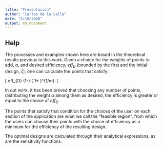 ---
title: "Presentación"
author: "Carlos de la Calle"
date: "5/10/2020"
output: md_document
---


## Help

The processes and examples shown here are based in the theoretical results previous to this work. Given a choice for the weights of points to add, $\alpha$, and desired efficiency, $eff_{D}$ (bounded by the first and the initial design, $\zeta$), one can calculate the points that satisfy:

\[
eff_{D} \geq (1-\alpha) \left\{ 1+\frac{\alpha d(x_{1},\zeta)}{1-\alpha} \right\}^{1/m}.
\]

In out work, it has been proved that choosing any number of points, distributing the weight $\alpha$ among them as desired, the efficiency is greater or equal to the choice of $eff_D$. 

The points that satisfy that condition for the choices of the user on each section of the application are what we call the "feasible region", from which the users can choose their points with the choice of efficiency as a minimum for the efficiency of the resulting design.

The optimal designs are calculated through their analytical expressions, as are the sensitivity functions. 


